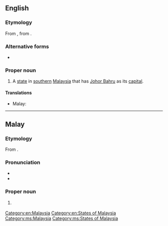 ==English==
{{wikipedia}}

===Etymology===
From {{etyl|ms|en}} {{m|ms|Johor}}, from {{etyl|ar|en}} {{m|ar|جَوْهَر}}.

===Alternative forms===
* {{l|en|Johore}}

===Proper noun===
{{en-proper noun}}

# A [[state]] in [[southern]] [[Malaysia]] that has [[Johor Bahru]] as its [[capital]].

====Translations====
{{trans-top|state in Malaysia}}
* Malay: {{t|ms|Johor}}
{{trans-mid}}
{{trans-bottom}}

[[Category:en:Malaysia]]
[[Category:en:States of Malaysia]]

----

==Malay==
{{wikipedia|lang=ms}}

===Etymology===
From {{etyl|ar|ms}} {{m|ar|جَوْهَر}}.

===Pronunciation===
* {{IPA|/d͡ʒoho(r)/|lang=ms}}
* {{rhymes|oho(r)|ho(r)|o(r)|lang=ms}}

===Proper noun===
{{head|ms|proper noun}}

# {{l|en|Johor}} {{qualifier|state in Malaysia}}

[[Category:ms:Malaysia]]
[[Category:ms:States of Malaysia]]